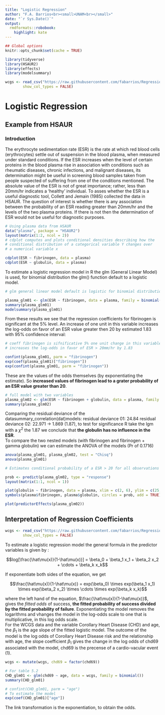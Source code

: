 ```yaml
---
title: "Logistic Regression"
author: "F.A. Barrios<br><small>UNAM<br></small>"
date: "`r Sys.Date()`"
output:
  rmdformats::robobook:
    highlight: kate
---
```


```r
## Global options
knitr::opts_chunk$set(cache = TRUE)
```

```r
library(tidyverse)
library(HSAUR2)
library(effects)
library(modelsummary)

wcgs <- read_csv("https://raw.githubusercontent.com/fabarrios/Regression/master/DataRegressBook/Chap2/wcgs.csv",
        show_col_types = FALSE)
```

# Logistic Regression  

## Example from HSAUR  

### Introduction  

The erythrocyte sedimentation rate (ESR) is the rate at which red blood cells (erythrocytes) settle out of suspension in the blood plasma, when measured under standard conditions.  If the ESR increases when the level of certain proteins in the blood plasma rise in association with conditions such as rheumatic diseases, chronic infections, and malignant diseases, its determination might be useful in screening blood samples taken from people suspected of suffering from one of the conditions mentioned. The absolute value of the ESR is not of great importance; rather, less than 20mm/hr indicates a 'healthy' individual. To asses whether the ESR is a useful diagnostic tool, Collett and Jemain (1985) collected the data in HSAUR. The question of interest is whether there is any association between the probability of an ESR reading greater than 20mm/hr and the levels of the two plasma proteins. If there is not then the determination of ESR would not be useful for diagnostic purposes.  

```r
# Using plasma data from HSAUR
data("plasma", package = "HSAUR2")
layout(matrix(1:2, ncol = 2))
# cdplot computes and plots conditional densities describing how the 
# conditional distribution of a categorical variable Y changes over 
# a numerical variable x

cdplot(ESR ~ fibrinogen, data = plasma)
cdplot(ESR ~ globulin, data = plasma)
```

To estimate a logistic regression model in R the glm (General Linear Model) is used, for binomial distribution the glm() function default to a logistic model.  

```r
# glm general linear model default is logistic for binomial distribution

plasma_glm01 <- glm(ESR ~ fibrinogen, data = plasma, family = binomial())
summary(plasma_glm01)
modelsummary(plasma_glm01)
```

From these results we see that the regression coefficients for fibrinogen is significant at the 5% level. An increase of one unit in this variable increases the log-odds on favor of an ESR value greater then 20 by estimated 1.83 with 95% confidence interval:  

```r
# coeff fibrinogen is sifnificative 5% one unit change in this variable 
# increases the log-odds in favor of ESR > 20mm/hr by 1.83

confint(plasma_glm01, parm = "fibrinogen")
exp(coef(plasma_glm01)["fibrinogen"])
exp(confint(plasma_glm01, parm = "fibrinogen"))
```
These are the values of the odds themselves (by exponentiating the estimate). So **increased values of fibrinogen lead to a grater probability of an ESR value greater than 20**.  

```r
# full model with two variables
plasma_glm02 <- glm(ESR ~ fibrinogen + globulin, data = plasma, family = binomial())
summary(plasma_glm02)
```

Comparing the residual deviance of the datasummary_correlation(dat)models: residual deviance 01: 24.84 residual deviance 02: 22.971 -> 1.869 (1.87), to test for significance R take the lgm with a $\chi^2$ the 1.87 we conclude that **the globulin has no influence in the ESR**.  
To compare the two nested models (with fibrinogen and fibrinogen + gamma globulin) we can estimate the ANOVA of the models (Pr of 0.1716)  

```r
anova(plasma_glm01, plasma_glm02, test = "Chisq")
anova(plasma_glm01)

# Estimates conditional probability of a ESR > 20 for all observations

prob <- predict(plasma_glm02, type = "response")
layout(matrix(1:1, ncol = 1))

plot(globulin ~ fibrinogen, data = plasma, xlim = c(2, 6), ylim = c(25, 55), pch = ".")
symbols(plasma$fibrinogen, plasma$globulin, circles = prob, add = TRUE)

plot(predictorEffects(plasma_glm02))
```

## Interpretation of Regression Coefficients  

```r
wcgs <- read_csv("https://raw.githubusercontent.com/fabarrios/Regression/master/DataRegressBook/Chap2/wcgs.csv",
        show_col_types = FALSE)
```
To estimate a logistic regression model the general formula in the predictor variables is given by :    

$$log[\frac{\hat\mu(x)}{1-\hat\mu(x)}] = \beta_0 + \beta_1 x_1 + \beta_2 x_2 + \cdots + \beta_k x_k$$

If exponentiate both sides of the equation, we get  

$$\frac{\hat\mu(x)}{1-\hat\mu(x)} = exp(\beta_0) \times exp(\beta_1 x_1) \times exp(\beta_2 x_2) \times \cdots \times exp(\beta_k x_k)$$  

where the left hand of the equation, $\frac{\hat\mu(x)}{1-\hat\mu(x)}$, gives the *fitted odds* of success, **the fitted probability of success divided by the fitted probability of failure**. Exponentiating the model removes the logarithms and vhanges the model in the log-odds scale to one that is multiplicative, in this log odds scale.    
For the WCGS data and the variable Corollary Heart Disease (CHD) and age, the $\beta_1$ is the age slope of the fitted logistic model. The outcome of the model is the log odds of Corollary Heart Disease risk and the relationship with age, the slope coefficient $\beta_1$ gives the change in the log odds of chd69 associated with the model, chd69 is the precense of a cardio-vacular event (1).  

```r
wcgs <- mutate(wcgs, chd69 = factor(chd69))

# For table 5.2
CHD_glm01 <- glm(chd69 ~ age, data = wcgs, family = binomial())
summary(CHD_glm01)

# confint(CHD_glm01, parm = "age")
# To estimate the model
exp(coef(CHD_glm01)["age"])
```

The link transformation is the exponentiation, to obtain the odds.  
